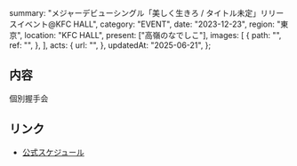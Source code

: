   summary: "メジャーデビューシングル「美しく生きろ / タイトル未定」リリースイベント@KFC HALL",
  category: "EVENT",
  date: "2023-12-23",
  region: "東京",
  location: "KFC HALL",
  present: ["高嶺のなでしこ"],
  images: [
    {
      path: "",
      ref: "",
    },
  ],
  acts: {
    url: "",
  },
  updatedAt: "2025-06-21",
};

## 内容

個別握手会

## リンク

- [公式スケジュール](https://takanenonadeshiko.jp/?p=1585)
